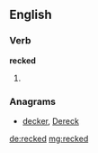 ==English==

===Verb===
'''recked'''

# {{past of|reck}}

===Anagrams===
* [[decker#English|decker]], [[Dereck#English|Dereck]]

[[de:recked]]
[[mg:recked]]